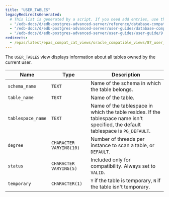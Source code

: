 ```yaml
---
title: "USER_TABLES"
legacyRedirectsGenerated:
  # This list is generated by a script. If you need add entries, use the `legacyRedirects` key.
  - "/edb-docs/d/edb-postgres-advanced-server/reference/database-compatibility-for-oracle-developers-reference-guide/9.6/Database_Compatibility_for_Oracle_Developers_Reference_Guide.1.185.html"
  - "/edb-docs/d/edb-postgres-advanced-server/user-guides/database-compatibility-for-oracle-developers-guide/9.5/Database_Compatibility_for_Oracle_Developers_Guide.1.295.html"
  - "/edb-docs/d/edb-postgres-advanced-server/user-guides/user-guide/9.5/EDB_Postgres_Enterprise_Guide.1.241.html"
redirects:
  - /epas/latest/epas_compat_cat_views/oracle_compatible_views/87_user_tables/ #generated for docs/epas/reorg-role-use-case-mode
---
```


<div id="user_tables" class="registered_link"></div>

The `USER_TABLES` view displays information about all tables owned by the current user.

| Name              | Type                    | Description                                                                                                                       |
| ----------------- | ----------------------- | --------------------------------------------------------------------------------------------------------------------------------- |
| `schema_name`     | `TEXT`                  | Name of the schema in which the table belongs.                                                                                    |
| `table_name`      | `TEXT`                  | Name of the table.                                                                                                                |
| `tablespace_name` | `TEXT`                  | Name of the tablespace in which the table resides. If the tablespace name isn't specified, the default tablespace is `PG_DEFAULT`. |
| `degree`          | `CHARACTER VARYING(10)` | Number of threads per instance to scan a table, or `DEFAULT`.                                                                     |
| `status`          | `CHARACTER VARYING(5)`  | Included only for compatibility. Always set to `VALID`.                                                                           |
| `temporary`       | `CHARACTER(1)`          | `Y` if the table is temporary, `N` if the table isn't temporary.                                                                 |
